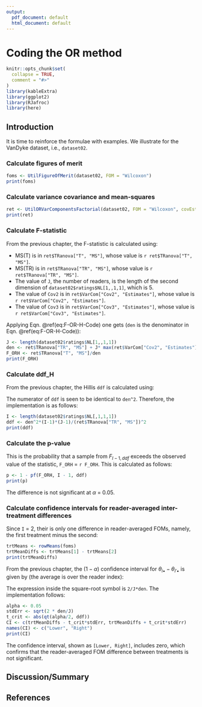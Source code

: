 ```yaml
---
output:
  pdf_document: default
  html_document: default
---
```

# Coding the OR method {#ORAnalysisCodingExamples}

```r
knitr::opts_chunk$set(
  collapse = TRUE,
  comment = "#>"
)
library(kableExtra)
library(ggplot2)
library(RJafroc)
library(here)
```

## Introduction
It is time to reinforce the formulae with examples. We illustrate for the VanDyke dataset, i.e., `dataset02`. 

### Calculate figures of merit
```r
foms <- UtilFigureOfMerit(dataset02, FOM = "Wilcoxon")
print(foms)
```

### Calculate variance covariance and mean-squares
```r
ret <- UtilORVarComponentsFactorial(dataset02, FOM = "Wilcoxon", covEstMethod = "jackknife")
print(ret)
```

### Calculate F-statistic
From the previous chapter, the F-statistic is calculated using:

\begin{equation}
F_{ORH}=\frac{MS(T)}{MS(TR)+J\max(Cov_2-Cov_3,0)}
(\#eq:F-OR-H-Code)
\end{equation}

* MS(T) is in `ret$TRanova["T", "MS"]`, whose value is `r ret$TRanova["T", "MS"]`. 
* MS(TR) is in `ret$TRanova["TR", "MS"]`, whose value is `r ret$TRanova["TR", "MS"]`. 
* The value of `J`, the number of readers, is the length of the second dimension of `dataset02$ratings$NL[1,,1,1]`, which is 5. 
* The value of `Cov2` is in `ret$VarCom["Cov2", "Estimates"]`, whose value is `r ret$VarCom["Cov2", "Estimates"]`. 
* The value of `Cov3` is in `ret$VarCom["Cov3", "Estimates"]`, whose value is `r ret$VarCom["Cov3", "Estimates"]`. 

Applying Eqn. \@ref(eq:F-OR-H-Code) one gets (`den` is the denominator in Eqn. \@ref(eq:F-OR-H-Code)):

```r
J <- length(dataset02$ratings$NL[1,,1,1])
den <- ret$TRanova["TR", "MS"] + J* max(ret$VarCom["Cov2", "Estimates"] - ret$VarCom["Cov3", "Estimates"],0)
F_ORH <- ret$TRanova["T", "MS"]/den
print(F_ORH)
```

### Calculate ddf_H
From the previous chapter, the Hillis `ddf` is calculated using:

\begin{equation}
\text{ddf}_H = \frac{\left [ MS(TR) + J \max(Cov_2-Cov_3,0)\right ]^2}{\frac{\left [ MS(TR) \right ]^2}{(I-1)(J-1)}}
(\#eq:ddfH-Code)
\end{equation}

The numerator of `ddf` is seen to be identical to `den^2`. Therefore, the implementation is as follows:

```r
I <- length(dataset02$ratings$NL[,1,1,1])
ddf <- den^2*(I-1)*(J-1)/(ret$TRanova["TR", "MS"])^2
print(ddf)
```

### Calculate the p-value
This is the probability that a sample from $F_{I-1,ddf}$ exceeds the observed value of the statistic, `F_ORH` =  `r F_ORH`. This is calculated as follows:

```r
p <- 1 - pf(F_ORH, I - 1, ddf)
print(p)
```

The difference is not significant at $\alpha$ = 0.05.

### Calculate confidence intervals for reader-averaged inter-treatment differences
Since `I` = 2, their is only one difference in reader-averaged FOMs, namely, the first treatment minus the second:

```r
trtMeans <- rowMeans(foms)
trtMeanDiffs <- trtMeans[1] - trtMeans[2]
print(trtMeanDiffs)
```

From the previous chapter, the $(1-\alpha)$ confidence interval for $\theta_{i \bullet} - \theta_{i' \bullet}$ is given by (the average is over the reader index):

\begin{equation}
CI_{1-\alpha,RRRC}=\theta_{i \bullet} - \theta_{i' \bullet} \pm t_{\alpha/2, ddf_H}\sqrt{\frac{2}{J}(MS(TR)+J\max(Cov_2-Cov_3,0))}
(\#eq:CIalpha-RRRC)
\end{equation}

The expression inside the square-root symbol is `2/J*den`. The implementation follows:

```r
alpha <- 0.05
stdErr <- sqrt(2 * den/J)
t_crit <- abs(qt(alpha/2, ddf))
CI <- c(trtMeanDiffs - t_crit*stdErr, trtMeanDiffs + t_crit*stdErr)
names(CI) <- c("Lower", "Right")
print(CI)
```

The confidence interval, shown as `[Lower, Right]`, includes zero, which confirms that the reader-averaged FOM difference between treatments is not significant. 

## Discussion/Summary


## References  

